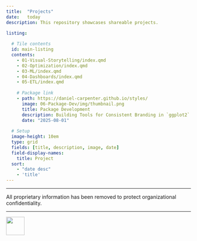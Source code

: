 ```yaml
---
title:  "Projects"
date:   today
description: This repository showcases shareable projects.

listing:
  
  # Tile contents
  id: main-listing
  contents: 
    - 01-Visual-Storytelling/index.qmd
    - 02-Optimization/index.qmd
    - 03-ML/index.qmd
    - 04-Dashboards/index.qmd
    - 05-ETL/index.qmd
    
    # Package link
    - path: https://daniel-carpenter.github.io/styles/
      image: 06-Package-Dev/img/thumbnail.png
      title: Package Development
      description: Building Tools for Consistent Branding in `ggplot2`
      date: "2025-08-01"
      
  # Setup
  image-height: 10em
  type: grid
  fields: [title, description, image, date]
  field-display-names: 
    title: Project
  sort: 
    - "date desc"
    - 'title'
---
```


---

::: {.callout-note title="Note: Proprietary Information Withheld"}

All proprietary information has been removed to protect organizational confidentiality.

:::

---


<!-- Listing here -->

:::{#main-listing}
:::


[<img src = '/docs/img/go-back.png' height=50 >](../index.qmd)
